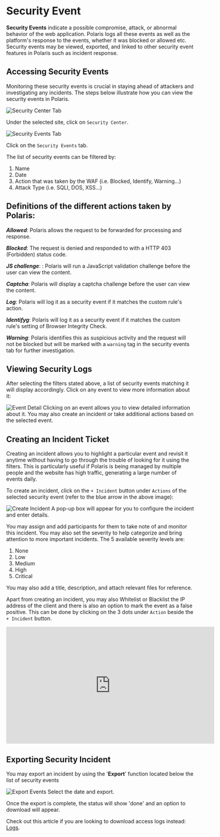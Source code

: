 # Security Event

**Security Events** indicate a possible compromise, attack, or abnormal behavior of the web
application. Polaris logs all these events as well as the platform's response to the events,
whether it was blocked or allowed etc. Security events may be viewed, exported, and linked to
other security event features in Polaris such as incident response.

## Accessing Security Events

Monitoring these security events is crucial in staying ahead of attackers and investigating any
incidents. The steps below illustrate how you can view the security events in Polaris.

![Security Center Tab](/img/security-center/incident-response/security-center-tab.png)

Under the selected site, click on `Security Center`.

![Security Events Tab](/img/security-center/incident-response/security-events-tab.png)

Click on the `Security Events` tab.

The list of security events can be filtered by:

1.	Name
2.	Date
3.	Action that was taken by the WAF (i.e. Blocked, Identify, Warning...)
4.	Attack Type (i.e. SQLI, DOS, XSS...)

## Definitions of the different actions taken by Polaris:

***Allowed***: Polaris allows the request to be forwarded for processing and response.

***Blocked***: The request is denied and responded to with a HTTP 403 (Forbidden) status code.

***JS challenge***: : Polaris will run a JavaScript validation challenge before the user can view the
content.

***Captcha***: Polaris will display a captcha challenge before the user can view the content.

***Log***: Polaris will log it as a security event if it matches the custom rule's action.

***Identifyg***: Polaris will log it as a security event if it matches the custom rule's setting of Browser
Integrity Check.

***Warning***: Polaris identifies this as suspicious activity and the request will not be blocked but will
be marked with a `warning` tag in the security events tab for further investigation.

## Viewing Security Logs

After selecting the filters stated above, a list of security events matching it will display
accordingly. Click on any event to view more information about it:

![Event Detail](/img/security-center/incident-response/event-detail.png)
Clicking on an event allows you to view detailed information about it. You may also create
an incident or take additional actions based on the selected event.

## Creating an Incident Ticket

Creating an incident allows you to highlight a particular event and revisit it anytime without
having to go through the trouble of looking for it using the filters. This is particularly useful if
Polaris is being managed by multiple people and the website has high traffic, generating a large
number of events daily.

To create an incident, click on the `+ Incident` button under `Actions` of the selected security
event (refer to the blue arrow in the above image):

![Create Incident](/img/security-center/incident-response/create-incident.png)
A pop-up box will appear for you to configure the incident and enter details.

You may assign and add participants for them to take note of and monitor this incident. You may
also set the severity to help categorize and bring attention to more important incidents. The 5
available severity levels are:

1.  None
2.  Low
3.	Medium
4.	High
5.	Critical

You may also add a title, description, and attach relevant files for reference.

Apart from creating an incident, you may also Whitelist or Blacklist the IP address of the client
and there is also an option to mark the event as a false positive. This can be done by clicking on
the 3 dots under `Action` beside the `+ Incident` button.

<iframe width="558" height="313" src="https://www.youtube.com/embed/4Dyz-PpXtto"
        title="Polaris Walkthrough: Creating Security Event and Managing Incidents" frameborder="0"
        allow="accelerometer; autoplay; clipboard-write; encrypted-media; gyroscope; picture-in-picture; web-share"
        allowfullscreen></iframe>

## Exporting Security Incident

You may export an incident by using the '**Export**' function located below the list of security
events

![Export Events](/img/security-center/incident-response/export-events.png)
Select the date and export.

Once the export is complete, the status will show 'done' and an option to download will appear.

Check out this article if you are looking to download access logs instead: [Logs](../logs).
